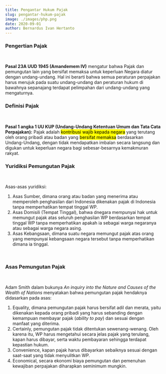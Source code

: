```yaml
---
title: Pengantar Hukum Pajak
slug: pengantar-hukum-pajak
image: ./images/php.png
date: 2020-09-01
author: Bernardus Ivan Hertanto
---
```


### Pengertian Pajak

<br />

**Pasal 23A UUD 1945 (Amandemem IV)** mengatur bahwa Pajak dan pemungutan lain yang bersifat memaksa untuk keperluan Negara diatur dengan undang-undang. Hal ini berarti bahwa semua peraturan perpajakan harus merujuk pada suatu undang-undang dan peraturan hukum di bawahnya sepanajang terdapat pelimpahan dari undang-undang yang mengaturnya.

### Definisi Pajak

<br />

**Pasal 1 angka 1 UU KUP (Undang-Undang Ketentuan Umum dan Tata Cata Perpajakan):** Pajak adalah <mark>kontribusi wajib kepada negara</mark> yang terutang oleh orang pribadi atau badan yang <mark>bersifat memaksa</mark> berdasarkan Undang-Undang, dengan tidak mendapatkan imbalan secara langsung dan digukan untuk keperluan negara bagi sebesar-besarnya kemakmuran rakyat.

### Yuridiksi Pemungutan Pajak

<br />

Asas-asas yuridiksi:

1. Asas Sumber, dimana orang atau badan yang menerima atau memperoleh penghasilan dari Indonesia dikenakan pajak di Indonesia tanpa memperhatikan tempat tinggal WP.
2. Asas Domisili (Tempat Tinggal), bahwa dnegara mempunyai hak untuk memungut pajak atas seluruh penghasilan WP berdasarkan tempat tinggal WP tanpa memperhatikan apakah ia sebagai warga negaranya atau sebagai warga negara asing.
3. Asas Kebangsaan, dimana suatu negara memungut pajak atas orang yang mempunyai kebangsaan negara tersebut tanpa memperhatikan dimana ia tinggal.

<br />

### Asas Pemungutan Pajak

<br />

Adam Smith dalam bukunya _An inquiry into the Nature and Causes of the Wealth of Nations_ menyatakan bahwa pemungutan pajak hendaknya didasarkan pada asas:

1. Equality, dimana pemungutan pajak harus bersifat adil dan merata, yaitu dikenakan kepada orang pribadi yang harus sebanding dengan kemampuan membayar pajak (_ability to pay_) dan sesuai dengan manfaat yang diterima.
2. Certainly, pemungutan pajak tidak ditentukan sewenang-wenang. Oleh karena itu, WP harus mengetahui secara jelas pajak yang terulang, kapan harus dibayar, serta waktu pembayaran sehingga terdapat kepastian hukum.
3. Convenience, kapan pajak harus dibayarkan sebaiknya sesuai dengan saat-saat yang tidak menyulitkan WP.
4. Economical, secara ekonomi biaya pemungutan dan pemenuhan kewajiban perpajakan diharapkan seminimum mungkin.
